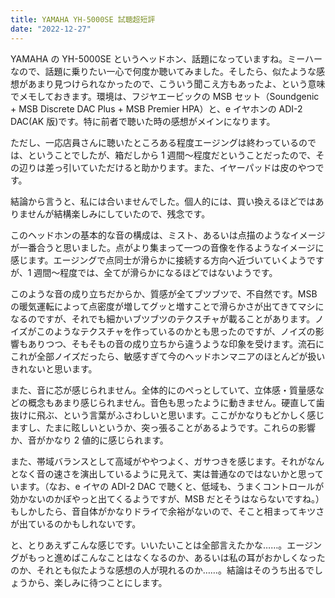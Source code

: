 ```yaml
---
title: YAMAHA YH-5000SE 試聴超短評
date: "2022-12-27"
---
```


YAMAHA の YH-5000SE というヘッドホン、話題になっていますね。ミーハーなので、話題に乗りたい一心で何度か聴いてみました。そしたら、似たような感想があまり見つけられなかったので、こういう聞こえ方もあったよ、という意味でメモしておきます。環境は、フジヤエービックの MSB セット（Soundgenic + MSB Discrete DAC Plus + MSB Premier HPA）と、e イヤホンの ADI-2 DAC(AK 版)です。特に前者で聴いた時の感想がメインになります。

ただし、一応店員さんに聴いたところある程度エージングは終わっているのでは、ということでしたが、箱だしから 1 週間〜程度だということだったので、その辺りは差っ引いていただけると助かります。また、イヤーパッドは皮のやつです。

結論から言うと、私には合いませんでした。個人的には、買い換えるほどではありませんが結構楽しみにしていたので、残念です。

このヘッドホンの基本的な音の構成は、ミスト、あるいは点描のようなイメージが一番合うと思いました。点がより集まって一つの音像を作るようなイメージに感じます。エージングで点同士が滑らかに接続する方向へ近づいていくようですが、1 週間〜程度では、全てが滑らかになるほどではないようです。

このような音の成り立ちだからか、質感が全てブツブツで、不自然です。MSB の暖気運転によって点密度が増してグッと増すことで滑らかさが出てきてマシになるのですが、それでも細かいブツブツのテクスチャが載ることがあります。ノイズがこのようなテクスチャを作っているのかとも思ったのですが、ノイズの影響もありつつ、そもそもの音の成り立ちから違うような印象を受けます。流石にこれが全部ノイズだったら、敏感すぎて今のヘッドホンマニアのほとんどが扱いきれないと思います。

また、音に芯が感じられません。全体的にのぺっとしていて、立体感・質量感などの概念もあまり感じられません。音色も思ったように動きません。硬直して歯抜けに飛ぶ、という言葉がふさわしいと思います。ここがかなりもどかしく感じますし、たまに眩しいというか、突っ張ることがあるようです。これらの影響か、音がかなり 2 値的に感じられます。

また、帯域バランスとして高域がややつよく、ガサつきを感じます。それがなんとなく音の速さを演出しているように見えて、実は普通なのではないかと思っています。（なお、e イヤの ADI-2 DAC で聴くと、低域も、うまくコントロールが効かないのかぼやっと出てくるようですが、MSB だとそうはならないですね。）もしかしたら、音自体がかなりドライで余裕がないので、そこと相まってキツさが出ているのかもしれないです。

と、とりあえずこんな感じです。いいたいことは全部言えたかな……。エージングがもっと進めばこんなことはなくなるのか、あるいは私の耳がおかしくなったのか、それとも似たような感想の人が現れるのか……。結論はそのうち出るでしょうから、楽しみに待つことにします。
